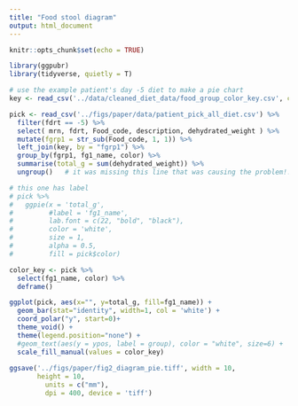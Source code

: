 ```yaml
---
title: "Food stool diagram"
output: html_document
---
```


```r
knitr::opts_chunk$set(echo = TRUE)
```

```r
library(ggpubr)
library(tidyverse, quietly = T)
```

```r
# use the example patient's day -5 diet to make a pie chart
key <- read_csv('../data/cleaned_diet_data/food_group_color_key.csv', col_types = 'ccc')

pick <- read_csv('../figs/paper/data/patient_pick_all_diet.csv') %>% 
  filter(fdrt == -5) %>% 
  select( mrn, fdrt, Food_code, description, dehydrated_weight ) %>% 
  mutate(fgrp1 = str_sub(Food_code, 1, 1)) %>% 
  left_join(key, by = "fgrp1") %>% 
  group_by(fgrp1, fg1_name, color) %>% 
  summarise(total_g = sum(dehydrated_weight)) %>%
  ungroup()   # it was missing this line that was causing the problem!!!!!!!!!!!!
```


```r
# this one has label
# pick %>%  
#   ggpie(x = 'total_g',
#         #label = 'fg1_name',
#         lab.font = c(22, "bold", "black"),
#         color = 'white',   
#         size = 1,
#         alpha = 0.5,
#         fill = pick$color) 
```


```r
color_key <- pick %>% 
  select(fg1_name, color) %>% 
  deframe()

ggplot(pick, aes(x="", y=total_g, fill=fg1_name)) +
  geom_bar(stat="identity", width=1, col = 'white') +
  coord_polar("y", start=0)+
  theme_void() + 
  theme(legend.position="none") +
  #geom_text(aes(y = ypos, label = group), color = "white", size=6) +
  scale_fill_manual(values = color_key)
  
ggsave('../figs/paper/fig2_diagram_pie.tiff', width = 10,
       height = 10,
         units = c("mm"),
         dpi = 400, device = 'tiff')
```


